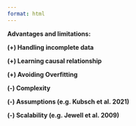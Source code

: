 ```yaml
---
format: html
---
```


**Advantages and limitations:**

**(+) Handling incomplete data**

**(+) Learning causal relationship**

**(+) Avoiding Overfitting**

**(-) Complexity**

**(-) Assumptions (e.g. Kubsch et al. 2021)**

**(-) Scalability (e.g. Jewell et al. 2009)**
